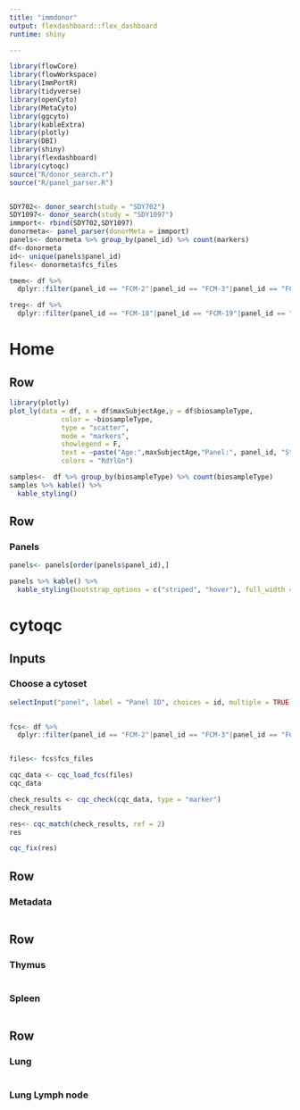 ```yaml
---
title: "immdonor"
output: flexdashboard::flex_dashboard
runtime: shiny

---
```


```r

library(flowCore)
library(flowWorkspace)
library(ImmPortR)
library(tidyverse)
library(openCyto)
library(MetaCyto)
library(ggcyto)
library(kableExtra)
library(plotly)
library(DBI)
library(shiny)
library(flexdashboard)
library(cytoqc)
source("R/donor_search.r")
source("R/panel_parser.R")


SDY702<- donor_search(study = "SDY702")
SDY1097<- donor_search(study = "SDY1097")
immport<- rbind(SDY702,SDY1097)
donormeta<- panel_parser(donorMeta = immport)
panels<- donormeta %>% group_by(panel_id) %>% count(markers)
df<-donormeta
id<- unique(panels$panel_id)
files<- donormeta$fcs_files

tmem<- df %>%
  dplyr::filter(panel_id == "FCM-2"|panel_id == "FCM-3"|panel_id == "FCM-5"|panel_id == "FCM-6"|panel_id == "FCM-7"|panel_id == "FCM-29")

treg<- df %>%
  dplyr::filter(panel_id == "FCM-18"|panel_id == "FCM-19"|panel_id == "FCM-21"|panel_id == "FCM-22"|panel_id == "FCM-25"|panel_id == "FCM-26")


```
Home {data-orientation=rows}
======================================
Row 
-------------------------------------
```r
library(plotly)
plot_ly(data = df, x = df$maxSubjectAge,y = df$biosampleType,
             color = ~biosampleType,
             type = "scatter",
             mode = "markers",
             showlegend = F,
             text = ~paste("Age:",maxSubjectAge,"Panel:", panel_id, "Study ID:", studyAccession, "Donor ID:", subjectAccession),
             colors = "RdYlGn")
```

```r
samples<-  df %>% group_by(biosampleType) %>% count(biosampleType)
samples %>% kable() %>%
  kable_styling() 
```

Row 
---------------------------------------------------
### Panels

```r
panels<- panels[order(panels$panel_id),]

panels %>% kable() %>%
  kable_styling(bootstrap_options = c("striped", "hover"), full_width = T)
```



cytoqc {data-orientation=rows}
=======================================
Inputs {.sidebar}
--------------------------------
### Choose a cytoset
```r
selectInput("panel", label = "Panel ID", choices = id, multiple = TRUE) 
            

fcs<- df %>%
  dplyr::filter(panel_id == "FCM-2"|panel_id == "FCM-3"|panel_id == "FCM-29")


files<- fcs$fcs_files

cqc_data <- cqc_load_fcs(files)
cqc_data

```

```r
check_results <- cqc_check(cqc_data, type = "marker")
check_results

res<- cqc_match(check_results, ref = 2)
res

cqc_fix(res)
```


Row
--------------------------------
### Metadata 

```r

```

Row 
-------------------------------------

### Thymus 

```r

```   

### Spleen 

```r
```


Row
-------------------------------------

### Lung 

```r

```   

### Lung Lymph node 

```r
```

